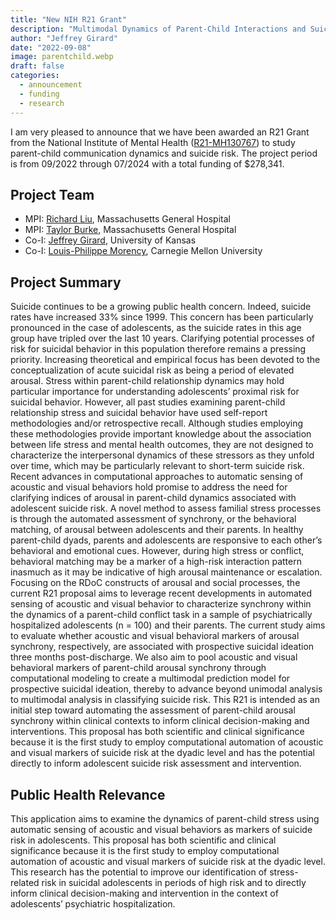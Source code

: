 ```yaml
---
title: "New NIH R21 Grant"
description: "Multimodal Dynamics of Parent-Child Interactions and Suicide Risk"
author: "Jeffrey Girard"
date: "2022-09-08"
image: parentchild.webp
draft: false
categories:
  - announcement
  - funding
  - research
---
```


I am very pleased to announce that we have been awarded an R21 Grant from the National Institute of Mental Health ([R21-MH130767](https://reporter.nih.gov/search/-Ljo-h44pESa4Dm9zupxaA/project-details/10510227)) to study parent-child communication dynamics and suicide risk. The project period is from 09/2022 through 07/2024 with a total funding of $278,341.

## Project Team

- MPI: [Richard Liu](https://depressionmgh.org/who-we-are/staff/richard-liu-phd), Massachusetts General Hospital
- MPI: [Taylor Burke](https://connects.catalyst.harvard.edu/Profiles/display/Person/200999), Massachusetts General Hospital
- Co-I: [Jeffrey Girard](https://affcom.ku.edu/people/staff/girard_jeffrey.html), University of Kansas
- Co-I: [Louis-Philippe Morency](https://www.cs.cmu.edu/~morency/), Carnegie Mellon University

## Project Summary

Suicide continues to be a growing public health concern. Indeed, suicide rates have increased 33% since 1999. This concern has been particularly pronounced in the case of adolescents, as the suicide rates in this age group have tripled over the last 10 years. Clarifying potential processes of risk for suicidal behavior in this population therefore remains a pressing priority. Increasing theoretical and empirical focus has been devoted to the conceptualization of acute suicidal risk as being a period of elevated arousal. Stress within parent-child relationship dynamics may hold particular importance for understanding adolescents' proximal risk for suicidal behavior. However, all past studies examining parent-child relationship stress and suicidal behavior have used self-report methodologies and/or retrospective recall. Although studies employing these methodologies provide important knowledge about the association between life stress and mental health outcomes, they are not designed to characterize the interpersonal dynamics of these stressors as they unfold over time, which may be particularly relevant to short-term suicide risk. Recent advances in computational approaches to automatic sensing of acoustic and visual behaviors hold promise to address the need for clarifying indices of arousal in parent-child dynamics associated with adolescent suicide risk. A novel method to assess familial stress processes is through the automated assessment of synchrony, or the behavioral matching, of arousal between adolescents and their parents. In healthy parent-child dyads, parents and adolescents are responsive to each other's behavioral and emotional cues. However, during high stress or conflict, behavioral matching may be a marker of a high-risk interaction pattern inasmuch as it may be indicative of high arousal maintenance or escalation. Focusing on the RDoC constructs of arousal and social processes, the current R21 proposal aims to leverage recent developments in automated sensing of acoustic and visual behavior to characterize synchrony within the dynamics of a parent-child conflict task in a sample of psychiatrically hospitalized adolescents (n = 100) and their parents. The current study aims to evaluate whether acoustic and visual behavioral markers of arousal synchrony, respectively, are associated with prospective suicidal ideation three months post-discharge. We also aim to pool acoustic and visual behavioral markers of parent-child arousal synchrony through computational modeling to create a multimodal prediction model for prospective suicidal ideation, thereby to advance beyond unimodal analysis to multimodal analysis in classifying suicide risk. This R21 is intended as an initial step toward automating the assessment of parent-child arousal synchrony within clinical contexts to inform clinical decision-making and interventions. This proposal has both scientific and clinical significance because it is the first study to employ computational automation of acoustic and visual markers of suicide risk at the dyadic level and has the potential directly to inform adolescent suicide risk assessment and intervention.

## Public Health Relevance

This application aims to examine the dynamics of parent-child stress using automatic sensing of acoustic and visual behaviors as markers of suicide risk in adolescents. This proposal has both scientific and clinical significance because it is the first study to employ computational automation of acoustic and visual markers of suicide risk at the dyadic level. This research has the potential to improve our identification of stress-related risk in suicidal adolescents in periods of high risk and to directly inform clinical decision-making and intervention in the context of adolescents' psychiatric hospitalization.
